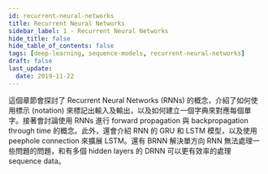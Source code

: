 ```yaml
---
id: recurrent-neural-networks
title: Recurrent Neural Networks
sidebar_label: 1 - Recurrent Neural Networks
hide_title: false
hide_table_of_contents: false
tags: [deep-learning, sequence-models, recurrent-neural-networks]
draft: false
last_update:
  date: 2019-11-22
---
```


這個章節會探討了 Recurrent Neural Networks (RNNs) 的概念，介紹了如何使用標示 (notation) 來標記出輸入及輸出，以及如何建立一個字典來對應每個單字。接著會討論使用 RNNs 進行 forward propagation 與 backpropagation through time 的概念。此外，還會介紹 RNN 的 GRU 和 LSTM 模型，以及使用 peephole connection 來擴展 LSTM。還有 BRNN 解決單方向 RNN 無法處理一些問題的問題，和有多個 hidden layers 的 DRNN 可以更有效率的處理 sequence data。


<DocCardList />
